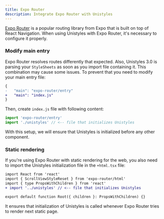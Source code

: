 ```yaml
---
title: Expo Router
description: Integrate Expo Router with Unistyles
---
```



[Expo Router](https://docs.expo.dev/router/introduction/) is a popular routing library from Expo that is built on top of React Navigation. When using Unistyles with Expo Router, it's necessary to configure it properly.

### Modify main entry

Expo Router resolves routes differently that expected. Also, Unistyles 3.0 is parsing your `StyleSheets` as soon as you import file containing it.
This combination may cause some issues. To prevent that you need to modify your main entry file:

```diff lang="json" title="package.json"
{
-   "main": "expo-router/entry"
+   "main": "index.js"
}
```

Then, create `index.js` file with following content:

```js title="index.js"
import 'expo-router/entry'
import './unistyles' // <-- file that initializes Unistyles
```

With this setup, we will ensure that Unistyles is initialized before any other component.

### Static rendering

If you're using Expo Router with static rendering for the web, you also need to import the Unistyles initialization file in the `+html.tsx` file:

```diff lang="tsx" title="+html.tsx"
import React from 'react'
import { ScrollViewStyleReset } from 'expo-router/html'
import { type PropsWithChildren } from 'react'
+ import '../unistyles' // <-- file that initializes Unistyles

export default function Root({ children }: PropsWithChildren) {}
```

It ensures that initialization of Unistyles is called whenever Expo Router tries to render next static page.
